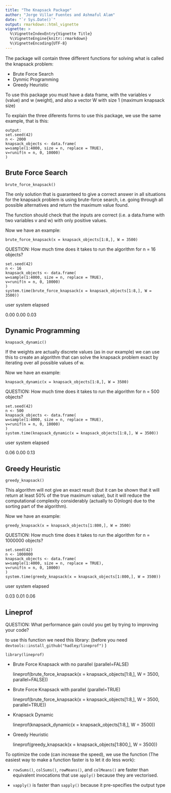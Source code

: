 ---
title: "The Knapsack Package"
author: "Jorge Villar Fuentes and Ashmaful Alam"
date: "`r Sys.Date()`"
output: rmarkdown::html_vignette
vignette: >
  %\VignetteIndexEntry{Vignette Title}
  %\VignetteEngine{knitr::rmarkdown}
  %\VignetteEncoding{UTF-8}
---

The package will contain three diﬀerent functions for solving what is called the knapsack problem:

- Brute Force Search
- Dynmic Programming
- Greedy Heuristic

To use this package you must have a data frame, with the variables v (value) and w (weight), and also a vector W with size 1 (maximum knapsack size)

To explain the three diferents forms to use this package, we use the same example, that is this:

    output: 
    set.seed(42)
    n <- 2000 
    knapsack_objects <- data.frame( 
    w=sample(1:4000, size = n, replace = TRUE), 
    v=runif(n = n, 0, 10000) 
    )

## Brute Force Search

    brute_force_knapsack()

The only solution that is guaranteed to give a correct answer in all situations for the knapsack problem is using brute-force search, i.e. going through all possible alternatives and return the maximum value found.

The function should check that the inputs are correct (i.e. a data.frame with two variables v and w) with only positive values.

Now we have an example:

    brute_force_knapsack(x = knapsack_objects[1:8,], W = 3500)

QUESTION:  How much time does it takes to run the algorithm for n = 16 objects?

    set.seed(42)
    n <- 16 
    knapsack_objects <- data.frame( 
    w=sample(1:4000, size = n, replace = TRUE), 
    v=runif(n = n, 0, 10000) 
    )
    system.time(brute_force_knapsack(x = knapsack_objects[1:8,], W = 3500))

   user  system elapsed 
   
   0.00    0.00    0.03 

## Dynamic Programming

    knapsack_dynamic()

If the weights are actually discrete values (as in our example) we can use this to create an algorithm that can solve the knapsack problem exact by iterating over all possible values of w.

Now we have an example:

    knapsack_dynamic(x = knapsack_objects[1:8,], W = 3500)

QUESTION: How much time does it takes to run the algorithm for n = 500 objects?

    set.seed(42)
    n <- 500 
    knapsack_objects <- data.frame( 
    w=sample(1:4000, size = n, replace = TRUE), 
    v=runif(n = n, 0, 10000) 
    )
    system.time(knapsack_dynamic(x = knapsack_objects[1:8,], W = 3500))

   user  system elapsed 
   
   0.06    0.00    0.13 

## Greedy Heuristic

    greedy_knapsack()

This algorithm will not give an exact result (but it can be shown that it will return at least 50% of the true maximum value), but it will reduce the computational complexity considerably (actually to O(nlogn) due to the sorting part of the algorithm).

Now we have an example:

    greedy_knapsack(x = knapsack_objects[1:800,], W = 3500)

QUESTION: How much time does it takes to run the algorithm for n = 1000000 objects?

    set.seed(42)
    n <- 1000000 
    knapsack_objects <- data.frame( 
    w=sample(1:4000, size = n, replace = TRUE), 
    v=runif(n = n, 0, 10000) 
    )
    system.time(greedy_knapsack(x = knapsack_objects[1:800,], W = 3500))

   user  system elapsed 
   
   0.03    0.01    0.06 

## Lineprof

QUESTION: What performance gain could you get by trying to improving your code?

to use this function we need this library: (before you need   `devtools::install_github("hadley/lineprof")` )

    library(lineprof)
    
    
- Brute Force Knapsack with no parallel (parallel=FALSE)

    lineprof(brute_force_knapsack(x = knapsack_objects[1:8,], W = 3500, parallel=FALSE))



- Brute Force Knapsack with parallel (parallel=TRUE)

    lineprof(brute_force_knapsack(x = knapsack_objects[1:8,], W = 3500, parallel=TRUE))



- Knapsack Dynamic

    lineprof(knapsack_dynamic(x = knapsack_objects[1:8,], W = 3500))


- Greedy Heuristic

    lineprof(greedy_knapsack(x = knapsack_objects[1:800,], W = 3500))


To optimize the code (can increase the speed), we use the function (The easiest way to make a function faster is to let it do less work): 

- `rowSums()`, `colSums()`, `rowMeans()`, and `colMeans()` are faster than equivalent invocations that use `apply()` because they are vectorised.

- `vapply()` is faster than `sapply()` because it pre-specifies the output type



